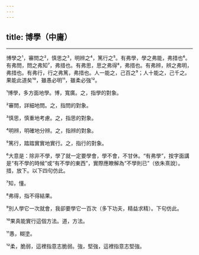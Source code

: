 ```yaml
---
---
---
```

title: 博學（中庸）
---





--------------------

博學之¹，審問之²，慎思之³，明辨之⁴，篤行之⁵。有弗學，學之弗能，弗措也⁶。有弗問，問之弗知⁷，弗措也。有弗思，思之弗得⁸，弗措也。有弗辨，辨之弗明，弗措也。有弗行，行之弗篤，弗措也。人一能之，己百之⁹；人十能之，己千之。果能此道矣¹⁰，雖愚必明¹¹，雖柔必強¹²。

¹博學，多方面地學。博，寬廣。之，指學的對象。

²審問，詳細地問。之，指問的對象。

³慎思，慎重地考慮。之，指思的對象。

⁴明辨，明確地分辨。之，指辨的對象。

⁵篤行，踏踏實實地實行。之，指行的對象。

⁶大意是：除非不學，學了就一定要學會，學不會，不甘休。“有弗學”，按字面講是“有不學的時候”或“有不學的東西”，實際應瞭解為“不學則已”（依朱熹說）。措，放下。以下四句仿此。

⁷知，懂。

⁸弗得，指不得結果。

⁹別人學它一次就會，我卻要學它一百次（多下功夫，精益求精）。下句仿此。

¹⁰果真能實行這個方法。道，方法。

¹¹愚，糊塗。

¹²柔，脆弱，這裡指意志脆弱。強，堅強，這裡指意志堅強。